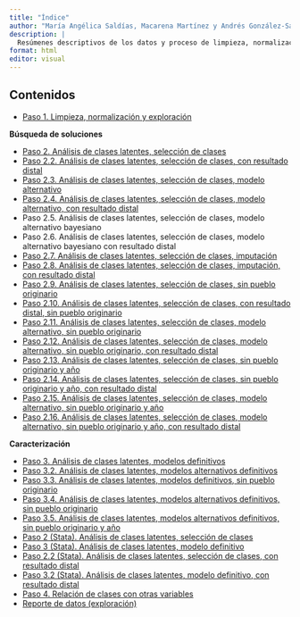 ```yaml
---
title: "Índice"
author: "María Angélica Saldías, Macarena Martínez y Andrés González-Santa Cruz"
description: |
  Resúmenes descriptivos de los datos y proceso de limpieza, normalización y análisis de datos sobre casos enmarcados en la Ley 21.030
format: html
editor: visual
---
```


## Contenidos

-   [Paso 1. Limpieza, normalización y exploración](Paso1.html)

**Búsqueda de soluciones**

-   [Paso 2. Análisis de clases latentes, selección de clases](Paso2.html)
-   [Paso 2.2. Análisis de clases latentes, selección de clases, con resultado distal](Paso22.html)
-   [Paso 2.3. Análisis de clases latentes, selección de clases, modelo alternativo](Paso23.html)
-   [Paso 2.4. Análisis de clases latentes, selección de clases, modelo alternativo, con resultado distal](Paso24.html)
-   Paso 2.5. Análisis de clases latentes, selección de clases, modelo alternativo bayesiano
-   Paso 2.6. Análisis de clases latentes, selección de clases, modelo alternativo bayesiano con resultado distal
-   [Paso 2.7. Análisis de clases latentes, selección de clases, imputación](Paso27.html)
-   [Paso 2.8. Análisis de clases latentes, selección de clases, imputación, con resultado distal](Paso28.html)
-   [Paso 2.9. Análisis de clases latentes, selección de clases, sin pueblo originario](Paso29.html)
-   [Paso 2.10. Análisis de clases latentes, selección de clases, con resultado distal, sin pueblo originario](Paso210.html)
-   [Paso 2.11. Análisis de clases latentes, selección de clases, modelo alternativo, sin pueblo originario](Paso211.html)
-   [Paso 2.12. Análisis de clases latentes, selección de clases, modelo alternativo, sin pueblo originario, con resultado distal](Paso212.html)
-   [Paso 2.13. Análisis de clases latentes, selección de clases, sin pueblo originario y año](Paso213.html)
-   [Paso 2.14. Análisis de clases latentes, selección de clases, sin pueblo originario y año, con resultado distal](Paso214.html)
-   [Paso 2.15. Análisis de clases latentes, selección de clases, modelo alternativo, sin pueblo originario y año](Paso215.html)
-   [Paso 2.16. Análisis de clases latentes, selección de clases, modelo alternativo, sin pueblo originario y año, con resultado distal](Paso216.html)

**Caracterización**

-   [Paso 3. Análisis de clases latentes, modelos definitivos](Paso3.html)
-   [Paso 3.2. Análisis de clases latentes, modelos alternativos definitivos](Paso32.html)
-   [Paso 3.3. Análisis de clases latentes, modelos definitivos, sin pueblo originario](Paso33.html)
-   [Paso 3.4. Análisis de clases latentes, modelos alternativos definitivos, sin pueblo originario](Paso34.html)
-   [Paso 3.5. Análisis de clases latentes, modelos alternativos definitivos, sin pueblo originario y año](Paso35.html)
-   [Paso 2 (Stata). Análisis de clases latentes, selección de clases](lca_step1_corr_apr23.html)
-   [Paso 3 (Stata). Análisis de clases latentes, modelo definitivo](lca_step2_corr_apr23.html)
-   [Paso 2.2 (Stata). Análisis de clases latentes, selección de clases, con resultado distal](lca_step3_corr_apr23.html)
-   [Paso 3.2 (Stata). Análisis de clases latentes, modelo definitivo, con resultado distal](lca_step4_corr_apr23.html)
-   [Paso 4. Relación de clases con otras variables](Paso4.html)
-   [Reporte de datos (exploración)](report.html)
